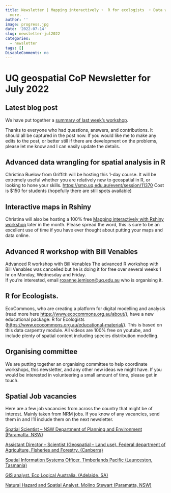 ```yaml
---
title: Newsletter | Mapping interactively +  R for ecologists  + Data wrangling +
  more.
author: ''
image: progress.jpg
date: '2022-07-14'
slug: newsletter-jul2022
categories:
  - newsletter
tags: []
DisableComments: no
---
```


# UQ geospatial CoP Newsletter for July 2022

## Latest blog post

We have put together a [summary of last week's workshop](https://geospatial-community.netlify.app/post/2022-07-07-problem-solving-session-ii/).

Thanks to everyone who had questions, answers, and contributions. It should all be captured in the post now. If you would like me to make any edits to the post, or better still if there are development on the problems, please let me know and I can easily update the details.

## Advanced data wrangling for spatial analysis in R

Christina Buelow from Griffith will be hosting this 1-day course. It will be extremely useful whether you are relatively new to geospatial in R, or looking to hone your skills. <https://smp.uq.edu.au/event/session/11370> Cost is \$150 for students (hopefully there are still spots available)

## Interactive maps in Rshiny

Christina will also be hosting a 100% free [Mapping interactively with Rshiny workshop](https://geospatial-community.netlify.app/upcoming-events/) later in the month. Please spread the word, this is sure to be an excellent use of time if you have ever thought about putting your maps and data online.

## Advanced R workshop with Bill Venables

Advanced R workshop with Bill Venables The advanced R workshop with Bill Venables was cancelled but he is doing it for free over several weeks 1 hr on Monday, Wednesday and Friday.\
If you're interested, email [roxanne.jemison\@uq.edu.au](mailto:roxanne.jemison@uq.edu.au){.email} who is organising it.

## R for Ecologists.

EcoCommons, who are creating a platform for digital modelling and analysis (read more here <https://www.ecocommons.org.au/about/>), have a new educational package: R for Ecologists (<https://www.ecocommons.org.au/educational-material/>). This is based on this data carpentry module. All videos are 100% free on youtube, and include plenty of spatial content including species distribution modelling.

## Organising committee

We are putting together an organising committee to help coordinate workshops, this newsletter, and any other new ideas we might have. If you would be interested in volunteering a small amount of time, please get in touch.

## Spatial Job vacancies

Here are a few job vacancies from across the country that might be of interest. Mainly taken from NRM jobs. If you know of any vacancies, send them in and I'll include them on the next newsletter.

[Spatial Scientist -- NSW Department of Planning and Environment (Paramatta, NSW)](https://nrmjobs.com.au/jobs/2022/20013435/scientist-spatial?back=1)

[Assistant Director -- Scientist (Geospatial -- Land use). Federal department of Agriculture, Fisheries and Forestry. (Canberra)](https://awejobs.nga.net.au/cp/index.cfm?event=jobs.checkJobDetailsNewApplication&returnToEvent=jobs.listJobs&jobid=D82A402D-FCF6-BAC7-7728-C88BE35D5D96&CurATC=EXT&CurBID=62AFB35D%2D9273%2D4A11%2D8DCC%2D9DB401354197&JobListID=22FC4F47%2DE994%2D46A3%2DB8C9%2D9BC901269F43&jobsListKey=87446f03%2D30c1%2D4d88%2D85ff%2Df6eea5a77a25&persistVariables=CurATC,CurBID,JobListID,jobsListKey,JobID&lid=55308770144)

[Spatial Information Systems Officer. Timberlands Pacific (Launceston, Tasmania)](https://nrmjobs.com.au/jobs/2022/20013322/spatial-information-systems-officer?back=1)

[GIS analyst. Eco Logical Australia. (Adelaide, SA)](https://nrmjobs.com.au/jobs/2022/20013317/gis-analyst?back=1)

[Natural Hazard and Spatial Analyst. Molino Stewart (Paramatta, NSW)](https://nrmjobs.com.au/jobs/2022/20013172/natural-hazard-spatial-analyst?back=1)
